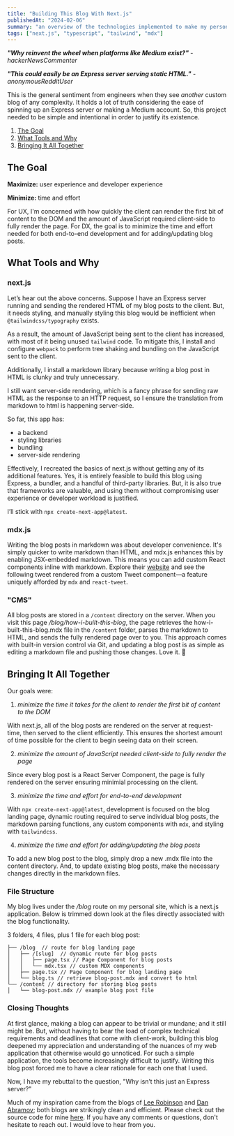 ```yaml
---
title: "Building This Blog With Next.js"
publishedAt: "2024-02-06"
summary: "an overview of the technologies implemented to make my personal site"
tags: ["next.js", "typescript", "tailwind", "mdx"]
---
```


**_"Why reinvent the wheel when platforms like Medium exist?"_** - _hackerNewsCommenter_

**_"This could easily be an Express server serving static HTML."_** - _anonymousRedditUser_

This is the general sentiment from engineers when they see _another_ custom blog of any complexity. It holds a lot of truth considering the ease of spinning up an Express server or making a Medium account. So, this project needed to be simple and intentional in order to justify its existence.

1. [The Goal](#the-goal)
2. [What Tools and Why](#what-tools-and-why)
3. [Bringing It All Together](#bringing-it-all-together)

## The Goal

**Maximize:** user experience and developer experience

**Minimize:** time and effort

For UX, I'm concerned with how quickly the client can render the first bit of content to the DOM and the amount of JavaScript required client-side to fully render the page. For DX, the goal is to minimize the time and effort needed for both end-to-end development and for adding/updating blog posts.

## What Tools and Why

### next.js

Let’s hear out the above concerns. Suppose I have an Express server running and sending the rendered HTML of my blog posts to the client. But, it needs styling, and manually styling this blog would be inefficient when `@tailwindcss/typography` exists.

As a result, the amount of JavaScript being sent to the client has increased, with most of it being unused `tailwind` code. To mitigate this, I install and configure `webpack` to perform tree shaking and bundling on the JavaScript sent to the client.

Additionally, I install a markdown library because writing a blog post in HTML is clunky and truly unnecessary.

I still want server-side rendering, which is a fancy phrase for sending raw HTML as the response to an HTTP request, so I ensure the translation from markdown to html is happening server-side.

So far, this app has:

- a backend
- styling libraries
- bundling
- server-side rendering

Effectively, I recreated the basics of next.js without getting any of its additional features. Yes, it is entirely feasible to build this blog using Express, a bundler, and a handful of third-party libraries. But, it is also true that frameworks are valuable, and using them without compromising user experience or developer workload is justified.

I’ll stick with `npx create-next-app@latest`.

### mdx.js

Writing the blog posts in markdown was about developer convenience. It's simply quicker to write markdown than HTML, and mdx.js enhances this by enabling JSX-embedded markdown. This means you can add custom React components inline with markdown. Explore their [website](https://mdxjs.com/) and see the following tweet rendered from a custom Tweet component—a feature uniquely afforded by `mdx` and `react-tweet`.

<StaticTweet id="1717596665690091542" />

### "CMS"

All blog posts are stored in a `/content` directory on the server. When you visit this page _/blog/how-i-built-this-blog_, the page retrieves the how-i-built-this-blog.mdx file in the `/content` folder, parses the markdown to HTML, and sends the fully rendered page over to you. This approach comes with built-in version control via Git, and updating a blog post is as simple as editing a markdown file and pushing those changes. Love it. 🎯

## Bringing It All Together

Our goals were:

1. _minimize the time it takes for the client to render the first bit of content to the DOM_

With next.js, all of the blog posts are rendered on the server at request-time, then served to the client efficiently. This ensures the shortest amount of time possible for the client to begin seeing data on their screen.

2. _minimize the amount of JavaScript needed client-side to fully render the page_

Since every blog post is a React Server Component, the page is fully rendered on the server ensuring minimial processing on the client.

3. _minimize the time and effort for end-to-end development_

With `npx create-next-app@latest`, development is focused on the blog landing page, dynamic routing required to serve individual blog posts, the markdown parsing functions, any custom components with `mdx`, and styling with `tailwindcss`.

4. _minimize the time and effort for adding/updating the blog posts_

To add a new blog post to the blog, simply drop a new .mdx file into the content directory. And, to update existing blog posts, make the necessary changes directly in the markdown files.

### File Structure

My blog lives under the _/blog_ route on my personal site, which is a next.js application. Below is trimmed down look at the files directly associated with the blog functionality.

3 folders, 4 files, plus 1 file for each blog post:

```
├── /blog  // route for blog landing page
│   ├── /[slug]  // dynamic route for blog posts
│   │   ├── page.tsx // Page Component for blog posts
│   │   └── mdx.tsx // custom MDX components
│   ├── page.tsx // Page Component for blog landing page
│   └── blog.ts // retrieve blog-post.mdx and convert to html
└── /content // directory for storing blog posts
│   └── blog-post.mdx // example blog post file
```

### Closing Thoughts

At first glance, making a blog can appear to be trivial or mundane; and it still might be. But, without having to bear the load of complex technical requirements and deadlines that come with client-work, building this blog deepened my appreciation and understanding of the nuances of my web application that otherwise would go unnoticed. For such a simple application, the tools become increasingly difficult to justify. Writing this blog post forced me to have a clear rationale for each one that I used.

Now, I have my rebuttal to the question, "Why isn’t this just an Express server?"

Much of my inspiration came from the blogs of [Lee Robinson](https://leerob.io/blog) and [Dan Abramov](https://overreacted.io/); both blogs are strikingly clean and efficient. Please check out the source code for mine [here](https://github.com/henry-sweat/henrysweat.com). If you have any comments or questions, don't hesitate to reach out. I would love to hear from you.
